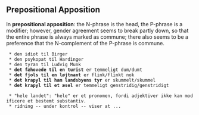 ==  Prepositional Apposition ==

In '''prepositional apposition''': the N-phrase is the head, the P-phrase is a modifier; however, gender agreement seems to break partly down, so that the entire phrase is always marked as commune; there also seems to be a preference that the N-complement of the P-phrase is commune.

  * den idiot til Birger
  * den psykopat til Hardinger
  * den tyran til Ludvig Munk
  * '''det fæhovede til en turist''' er temmeligt dum/dumt
  * '''det fjols til en løjtnant''' er flink/flinkt nok
  * '''det krapyl til ham landsbyens tyr''' er skummelt/skummel
  * '''det krapyl til et æsel''' er temmeligt genstridig/genstridigt

  * "hele landet": "hele" er et pronomen, fordi adjektiver ikke kan modificere et bestemt substantiv.
  * ridning -- under kontrol -- viser at ...
